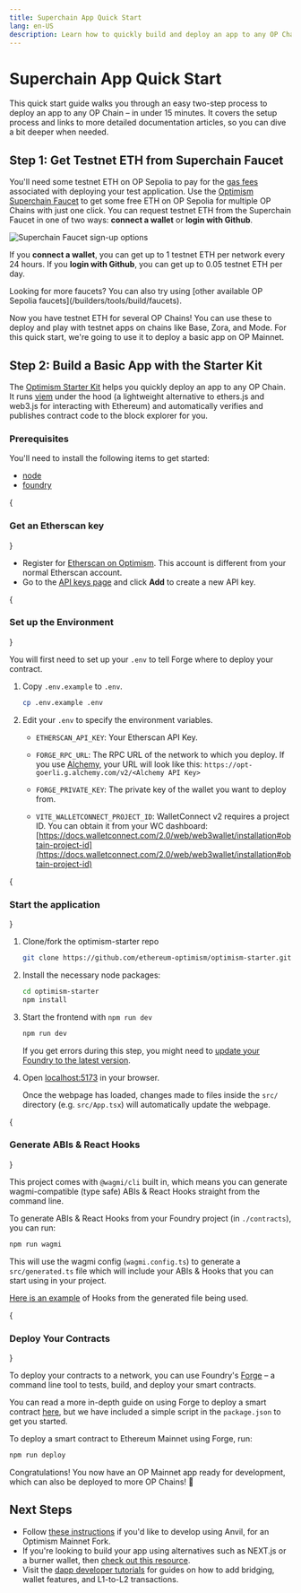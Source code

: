```yaml
---
title: Superchain App Quick Start
lang: en-US
description: Learn how to quickly build and deploy an app to any OP Chain.
---
```



# Superchain App Quick Start

This quick start guide walks you through an easy two-step process to deploy an app to any OP Chain – in under 15 minutes. It covers the setup process and links to more detailed documentation articles, so you can dive a bit deeper when needed.

## Step 1: Get Testnet ETH from Superchain Faucet

You'll need some testnet ETH on OP Sepolia to pay for the [gas fees](https://ethereum.org/en/developers/docs/gas/) associated with deploying your test application.
Use the [Optimism Superchain Faucet](https://app.optimism.io/faucet) to get some free ETH on OP Sepolia for multiple OP Chains with just one click.
You can request testnet ETH from the Superchain Faucet in one of two ways: **connect a wallet** or **login with Github**.

<Image src="/img/builders/dapp-developers/quick-start/faucet-markup.png" alt="Superchain Faucet sign-up options" width={500} height={500} />

If you **connect a wallet**, you can get up to 1 testnet ETH per network every 24 hours. If you **login with Github**, you can get up to 0.05 testnet ETH per day.

<Callout>
  Looking for more faucets?
  You can also try using [other available OP Sepolia faucets](/builders/tools/build/faucets).
</Callout>

Now you have testnet ETH for several OP Chains! You can use these to deploy and play with testnet apps on chains like Base, Zora, and Mode. For this quick start, we're going to use it to deploy a basic app on OP Mainnet.

## Step 2: Build a Basic App with the Starter Kit

The [Optimism Starter Kit](https://github.com/ethereum-optimism/optimism-starter) helps you quickly deploy an app to any OP Chain. It runs [viem](https://viem.sh/) under the hood (a lightweight alternative to ethers.js and web3.js for interacting with Ethereum) and automatically verifies and publishes contract code to the block explorer for you.

### Prerequisites

You'll need to install the following items to get started:

*   [node](https://nodejs.org/en/)
*   [foundry](https://book.getfoundry.sh/getting-started/installation)

<Steps>
  {<h3>Get an Etherscan key</h3>}

  *   Register for [Etherscan on Optimism](https://explorer.optimism.io/register). This account is different from your normal Etherscan account.
  *   Go to the [API keys page](https://explorer.optimism.io/myapikey) and click **Add** to create a new API key.

  {<h3>Set up the Environment</h3>}

  You will first need to set up your `.env` to tell Forge where to deploy your contract.

  1.  Copy `.env.example` to `.env`.

      ```sh
      cp .env.example .env
      ```

  2.  Edit your `.env` to specify the environment variables.

      *   `ETHERSCAN_API_KEY`: Your Etherscan API Key.

      *   `FORGE_RPC_URL`: The RPC URL of the network to which you deploy.
          If you use [Alchemy](https://github.com/ethereum-optimism/optimism-tutorial/tree/main/ecosystem/alchemy), your URL will look like this: `https://opt-goerli.g.alchemy.com/v2/<Alchemy API Key>`

      *   `FORGE_PRIVATE_KEY`: The private key of the wallet you want to deploy from.

      *   `VITE_WALLETCONNECT_PROJECT_ID`: WalletConnect v2 requires a project ID. You can obtain it from your WC dashboard: [https://docs.walletconnect.com/2.0/web/web3wallet/installation#obtain-project-id](https://docs.walletconnect.com/2.0/web/web3wallet/installation#obtain-project-id)

  {<h3>Start the application</h3>}

  1.  Clone/fork the optimism-starter repo

      ```sh
      git clone https://github.com/ethereum-optimism/optimism-starter.git
      ```

  2.  Install the necessary node packages:

      ```sh
      cd optimism-starter
      npm install
      ```

  3.  Start the frontend with `npm run dev`

      ```sh
      npm run dev
      ```

      If you get errors during this step, you might need to [update your Foundry to the latest version](#install-foundry).

  4.  Open [localhost:5173](http://localhost:5173) in your browser.

      Once the webpage has loaded, changes made to files inside the `src/` directory (e.g. `src/App.tsx`) will automatically update the webpage.

  {<h3>Generate ABIs & React Hooks</h3>}

  This project comes with `@wagmi/cli` built in, which means you can generate wagmi-compatible (type safe) ABIs & React Hooks straight from the command line.

  To generate ABIs & React Hooks from your Foundry project (in `./contracts`), you can run:

  ```sh
  npm run wagmi
  ```

  This will use the wagmi config (`wagmi.config.ts`) to generate a `src/generated.ts` file which will include your ABIs & Hooks that you can start using in your project.

  [Here is an example](https://github.com/ethereum-optimism/optimism-starter/blob/main/src/components/Attestoooooor.tsx#L77) of Hooks from the generated file being used.

  {<h3>Deploy Your Contracts</h3>}

  To deploy your contracts to a network, you can use Foundry's [Forge](https://book.getfoundry.sh/forge/) – a command line tool to tests, build, and deploy your smart contracts.

  You can read a more in-depth guide on using Forge to deploy a smart contract [here](https://book.getfoundry.sh/forge/deploying), but we have included a simple script in the `package.json` to get you started.

  To deploy a smart contract to Ethereum Mainnet using Forge, run:

  ```sh
  npm run deploy
  ```
</Steps>

Congratulations! You now have an OP Mainnet app ready for development, which can also be deployed to more OP Chains! 🎉

## Next Steps

*   Follow [these instructions](https://github.com/ethereum-optimism/optimism-starter/blob/main/README.md#developing-with-anvil-optimism-mainnet-fork) if you'd like to develop using Anvil, for an Optimism Mainnet Fork.
*   If you're looking to build your app using alternatives such as NEXT.js or a burner wallet, then [check out this resource](https://github.com/ethereum-optimism/optimism-starter/blob/main/README.md#alternatives).
*   Visit the [dapp developer tutorials](overview#tutorials) for guides on how to add bridging, wallet features, and L1-to-L2 transactions.
